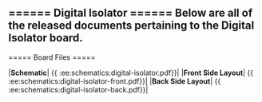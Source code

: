 ====== Digital Isolator ======
Below are all of the released documents pertaining to the Digital Isolator board.
----
===== Board Files =====

|**Schematic**| {{ :ee:schematics:digital-isolator.pdf}}|
|**Front Side Layout**| {{ :ee:schematics:digital-isolator-front.pdf}}|
|**Back Side Layout**| {{ :ee:schematics:digital-isolator-back.pdf}}|